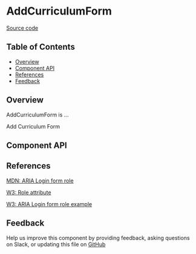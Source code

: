 
# AddCurriculumForm

[Source code](https://github.com/leemonade/bubbles/tree/main/packages/components/leemons/curriculum/new/AddCurriculumForm/AddCurriculumForm/AddCurriculumForm.mdx)

## Table of Contents

<!-- START doctoc generated TOC please keep comment here to allow auto update -->
<!-- DON'T EDIT THIS SECTION, INSTEAD RE-RUN doctoc TO UPDATE -->

- [Overview](#overview)
- [Component API](#component-api)
- [References](#references)
- [Feedback](#feedback)

## Overview

AddCurriculumForm is ...

<ThemeProvider>
  <AddCurriculumForm>Add Curriculum Form</AddCurriculumForm>
</ThemeProvider>

## Component API

<Preview>
  <Story id="leemons-add-curriculum-form--playground" />
</Preview>

<Props />

## References

[MDN: ARIA Login form role](https://developer.mozilla.org/en-US/docs/Web/Accessibility/ARIA/Roles/login-form_role)

[W3: Role attribute](https://www.w3.org/WAI/PF/HTML/wiki/RoleAttribute)

[W3: ARIA Login form role example](https://www.w3.org/TR/2016/WD-wai-aria-practices-1.1-20160317/examples/login-form/login-form.html)

## Feedback

Help us improve this component by providing feedback, asking questions on Slack, or updating this file on
[GitHub](https://github.com/leemonade/bubbles/edit/main/packages/components/leemons/curriculum/new/AddCurriculumForm/AddCurriculumForm.mdx)
